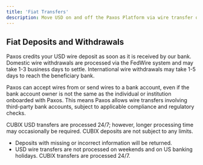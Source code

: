 ```yaml
---
title: 'Fiat Transfers'
description: Move USD on and off the Paxos Platform via wire transfer or CUBIX.
---
```


<FiatTransfersFund />

<FiatTransfersWithdraw />

<FiatTransfersTip />

## Fiat Deposits and Withdrawals

Paxos credits your USD wire deposit as soon as it is received by our bank. 
Domestic wire withdrawals are processed via the FedWire system and may take 1-3 business days to settle. International wire withdrawals may take 1-5 days to reach the beneficiary bank.

Paxos can accept wires from or send wires to a bank account, even if the bank account owner is not the same as the individual or institution onboarded with Paxos.
This means Paxos allows wire transfers involving third-party bank accounts, subject to applicable compliance and regulatory checks.

CUBIX USD transfers are processed 24/7; however, longer processing time may occasionally be required.
CUBIX deposits are not subject to any limits. 

<Tip>

- Deposits with missing or incorrect information will be returned.
- USD wire transfers are not processed on weekends and on US banking holidays. CUBIX transfers are processed 24/7.

</Tip>
